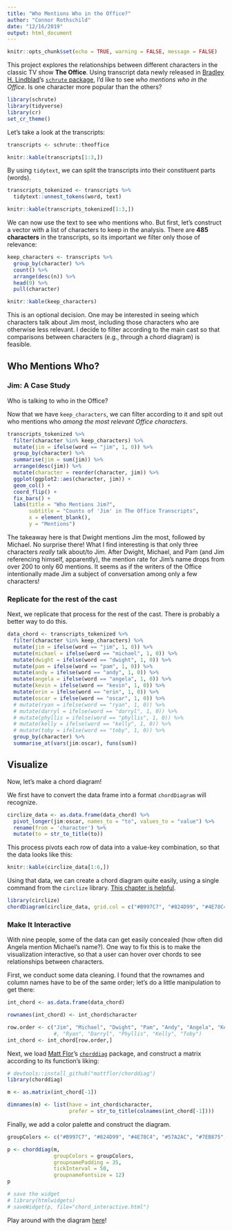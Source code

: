 ```yaml
---
title: "Who Mentions Who in the Office?"
author: "Connor Rothschild"
date: "12/16/2019"
output: html_document
---
```


```r
knitr::opts_chunk$set(echo = TRUE, warning = FALSE, message = FALSE)
```

This project explores the relationships between different characters in the classic TV show **The Office**. Using transcript data newly released in [Bradley H. Lindblad](https://technistema.com/)'s [`schrute` package](https://cran.r-project.org/web/packages/schrute/vignettes/theoffice.html), I'd like to see *who mentions who in the Office*. Is one character more popular than the others?

```r
library(schrute)
library(tidyverse)
library(cr)
set_cr_theme()
```

Let's take a look at the transcripts:

```r
transcripts <- schrute::theoffice

knitr::kable(transcripts[1:3,])
```

By using `tidytext`, we can split the transcripts into their constituent parts (words).

```r
transcripts_tokenized <- transcripts %>%
  tidytext::unnest_tokens(word, text)

knitr::kable(transcripts_tokenized[1:3,])
```

We can now use the text to see who mentions who. But first, let's construct a vector with a list of characters to keep in the analysis. There are **485 characters** in the transcripts, so its important we filter only those of relevance:

```r
keep_characters <- transcripts %>% 
  group_by(character) %>% 
  count() %>% 
  arrange(desc(n)) %>% 
  head(9) %>% 
  pull(character)

knitr::kable(keep_characters)
```

This is an optional decision. One may be interested in seeing which characters talk about Jim most, including those characters who are otherwise less relevant. I decide to filter according to the main cast so that comparisons between characters (e.g., through a chord diagram) is feasible.

## Who Mentions Who?
### Jim: A Case Study

Who is talking to who in the Office?

Now that we have `keep_characters`, we can filter according to it and spit out who mentions who *among the most relevant Office characters*.

```r
transcripts_tokenized %>% 
  filter(character %in% keep_characters) %>% 
  mutate(jim = ifelse(word == "jim", 1, 0)) %>% 
  group_by(character) %>% 
  summarise(jim = sum(jim)) %>% 
  arrange(desc(jim)) %>% 
  mutate(character = reorder(character, jim)) %>% 
  ggplot(ggplot2::aes(character, jim)) +
  geom_col() +
  coord_flip() +
  fix_bars() +
  labs(title = "Who Mentions Jim?",
       subtitle = "Counts of 'Jim' in The Office Transcripts",
       x = element_blank(),
       y = "Mentions")
```

The takeaway here is that Dwight mentions Jim the most, followed by Michael. No surprise there! What I find interesting is that only three characters *really* talk about/to Jim. After Dwight, Michael, and Pam (and Jim referencing himself, apparently), the mention rate for Jim's name drops from over 200 to only 60 mentions. It seems as if the writers of the Office intentionally made Jim a subject of conversation among only a few characters!

### Replicate for the rest of the cast

Next, we replicate that process for the rest of the cast. There is probably a better way to do this.

```r
data_chord <- transcripts_tokenized %>% 
  filter(character %in% keep_characters) %>% 
  mutate(jim = ifelse(word == "jim", 1, 0)) %>% 
  mutate(michael = ifelse(word == "michael", 1, 0)) %>% 
  mutate(dwight = ifelse(word == "dwight", 1, 0)) %>% 
  mutate(pam = ifelse(word == "pam", 1, 0)) %>% 
  mutate(andy = ifelse(word == "andy", 1, 0)) %>% 
  mutate(angela = ifelse(word == "angela", 1, 0)) %>% 
  mutate(kevin = ifelse(word == "kevin", 1, 0)) %>% 
  mutate(erin = ifelse(word == "erin", 1, 0)) %>% 
  mutate(oscar = ifelse(word == "oscar", 1, 0)) %>% 
  # mutate(ryan = ifelse(word == "ryan", 1, 0)) %>% 
  # mutate(darryl = ifelse(word == "darryl", 1, 0)) %>% 
  # mutate(phyllis = ifelse(word == "phyllis", 1, 0)) %>% 
  # mutate(kelly = ifelse(word == "kelly", 1, 0)) %>% 
  # mutate(toby = ifelse(word == "toby", 1, 0)) %>% 
  group_by(character) %>% 
  summarise_at(vars(jim:oscar), funs(sum))
```

## Visualize

Now, let's make a chord diagram!

We first have to convert the data frame into a format `chordDiagram` will recognize.

```r
circlize_data <- as.data.frame(data_chord) %>% 
  pivot_longer(jim:oscar, names_to = "to", values_to = "value") %>% 
  rename(from = 'character') %>% 
  mutate(to = str_to_title(to))
```

This process pivots each row of data into a value-key combination, so that the data looks like this:

```r
knitr::kable(circlize_data[1:6,])
```

Using that data, we can create a chord diagram quite easily, using a single command from the `circlize` library. [This chapter is helpful](https://jokergoo.github.io/circlize_book/book/the-chorddiagram-function.html).

```r
library(circlize)
chordDiagram(circlize_data, grid.col = c("#B997C7", "#824D99", "#4E78C4", "#57A2AC", "#7EB875", "#D0B541", "#E67F33", "#CE2220", "#521A13"))
```

### Make It Interactive

With nine people, some of the data can get easily concealed (how often did Angela mention Michael's name?). One way to fix this is to make the visualization interactive, so that a user can hover over chords to see relationships between characters.

First, we conduct some data cleaning. I found that the rownames and column names have to be of the same order; let's do a little manipulation to get there:

```r
int_chord <- as.data.frame(data_chord)

rownames(int_chord) <- int_chord$character

row.order <- c("Jim", "Michael", "Dwight", "Pam", "Andy", "Angela", "Kevin", "Erin", "Oscar")
               #, "Ryan", "Darryl", "Phyllis", "Kelly", "Toby")
int_chord <- int_chord[row.order,]
```

Next, we load [Matt Flor](https://github.com/mattflor)'s [`chorddiag`](https://github.com/mattflor/chorddiag) package, and construct a matrix according to its function's liking:

```r
# devtools::install_github("mattflor/chorddiag")
library(chorddiag)

m <- as.matrix(int_chord[-1])

dimnames(m) <- list(have = int_chord$character,
                    prefer = str_to_title(colnames(int_chord[-1])))
```

Finally, we add a color palette and construct the diagram.

```r
groupColors <- c("#B997C7", "#824D99", "#4E78C4", "#57A2AC", "#7EB875", "#D0B541", "#E67F33", "#CE2220", "#521A13")

p <- chorddiag(m, 
               groupColors = groupColors, 
               groupnamePadding = 35,
               tickInterval = 50,
               groupnameFontsize = 12)
p

# save the widget
# library(htmlwidgets)
# saveWidget(p, file="chord_interactive.html")
```

Play around with the diagram [here](connorrothschild.github.io/D3.js/the-office/)!